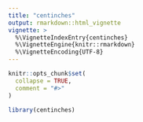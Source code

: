 ```yaml
---
title: "centinches"
output: rmarkdown::html_vignette
vignette: >
  %\VignetteIndexEntry{centinches}
  %\VignetteEngine{knitr::rmarkdown}
  %\VignetteEncoding{UTF-8}
---
```


```r
knitr::opts_chunk$set(
  collapse = TRUE,
  comment = "#>"
)
```

```r
library(centinches)
```

